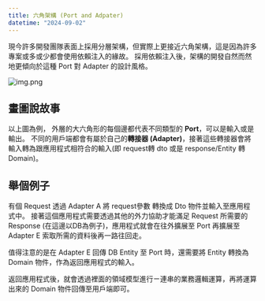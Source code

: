 ```yaml
---
title: 六角架構 (Port and Adpater)
datetime: "2024-09-02"
---
```



現今許多開發團隊表面上採用分層架構，但實際上更接近六角架構，這是因為許多專案或多或少都會使用依賴注入的緣故。
採用依賴注入後，架構的開發自然而然地更傾向於這種 Port 對 Adapter 的設計風格。

![img.png](https://tse1.mm.bing.net/th/id/OIP.qLoZNml3irtoBkUT9q7K5wHaFw?rs=1&pid=ImgDetMain&o=7&rm=3)
## 畫圖說故事 

以上圖為例， 外層的大六角形的每個邊都代表不同類型的 **Port**，可以是輸入或是輸出。 不同的用戶端都會有屬於自己的**轉接器 (Adapter)**，接著這些轉接器會將輸入轉為跟應用程式相符合的輸入(即 request轉 dto 或是 response/Entity 轉 Domain)。

## 舉個例子
有個 Request 透過 Adapter A 將 request參數 轉換成 Dto 物件並輸入至應用程式中。
接著這個應用程式需要透過其他的外力協助才能滿足 Request 所需要的 Response (在這邊以DB為例子)，應用程式就會在往外擴展至 Port 再擴展至 Adapter E 索取所需的資料後再一路往回走。

值得注意的是在 Adapter E 回傳 DB Entity 至 Port 時，還需要將 Entity 轉換為 Domain 物件，作為返回應用程式的輸入。

返回應用程式後，就會透過裡面的領域模型進行ㄧ連串的業務邏輯運算，再將運算出來的 Domain 物件回傳至用戶端即可。


